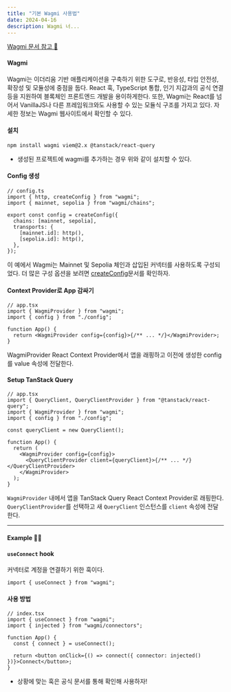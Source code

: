 ```yaml
---
title: "기본 Wagmi 사용법"
date: 2024-04-16
description: Wagmi 너...
---
```


[Wagmi 문서 참고 📃](https://wagmi.sh/)

#### Wagmi

Wagmi는 이더리움 기반 애플리케이션을 구축하기 위한 도구로, 반응성, 타입 안전성, 확장성 및 모듈성에 중점을 둡다. React 훅, TypeScript 통합, 인기 지갑과의 공식 연결 등을 지원하여 블록체인 프론트엔드 개발을 용이하게한다.
또한, Wagmi는 React를 넘어서 VanillaJS나 다른 프레임워크와도 사용할 수 있는 모듈식 구조를 가지고 있다. 자세한 정보는 Wagmi 웹사이트에서 확인할 수 있다.

#### 설치

```tsx
npm install wagmi viem@2.x @tanstack/react-query
```

- 생성된 프로젝트에 wagmi를 추가하는 경우 위와 같이 설치할 수 있다.

#### Config 생성

```tsx
// config.ts
import { http, createConfig } from "wagmi";
import { mainnet, sepolia } from "wagmi/chains";

export const config = createConfig({
  chains: [mainnet, sepolia],
  transports: {
    [mainnet.id]: http(),
    [sepolia.id]: http(),
  },
});
```

이 예에서 Wagmi는 Mainnet 및 Sepolia 체인과 삽입된 커넥터를 사용하도록 구성되었다. 더 많은 구성 옵션을 보려면 [createConfig](https://wagmi.sh/react/api/createConfig)문서를 확인하자.

#### Context Provider로 App 감싸기

```tsx
// app.tsx
import { WagmiProvider } from "wagmi";
import { config } from "./config";

function App() {
  return <WagmiProvider config={config}>{/** ... */}</WagmiProvider>;
}
```

WagmiProvider React Context Provider에서 앱을 래핑하고 이전에 생성한 config를 value 속성에 전달한다.

#### Setup TanStack Query

```tsx
// app.tsx
import { QueryClient, QueryClientProvider } from "@tanstack/react-query";
import { WagmiProvider } from "wagmi";
import { config } from "./config";

const queryClient = new QueryClient();

function App() {
  return (
    <WagmiProvider config={config}>
      <QueryClientProvider client={queryClient}>{/** ... */}</QueryClientProvider>
    </WagmiProvider>
  );
}
```

`WagmiProvider` 내에서 앱을 TanStack Query React Context Provider로 래핑한다. `QueryClientProvider`를 선택하고 새 `QueryClient` 인스턴스를 `client` 속성에 전달한다.

---

#### Example 🐱‍🏍

#### `useConnect` hook

커넥터로 계정을 연결하기 위한 훅이다.

```tsx
import { useConnect } from "wagmi";
```

#### 사용 방법

```tsx
// index.tsx
import { useConnect } from "wagmi";
import { injected } from "wagmi/connectors";

function App() {
  const { connect } = useConnect();

  return <button onClick={() => connect({ connector: injected() })}>Connect</button>;
}
```

- 상황에 맞는 훅은 공식 문서를 통해 확인해 사용하자!
